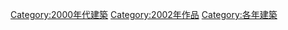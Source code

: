 {{Commonscat|Built in 2002}}

[[Category:2000年代建築|Category:2000年代建築]]
[[Category:2002年作品|Category:2002年作品]]
[[Category:各年建築|Category:各年建築]]
